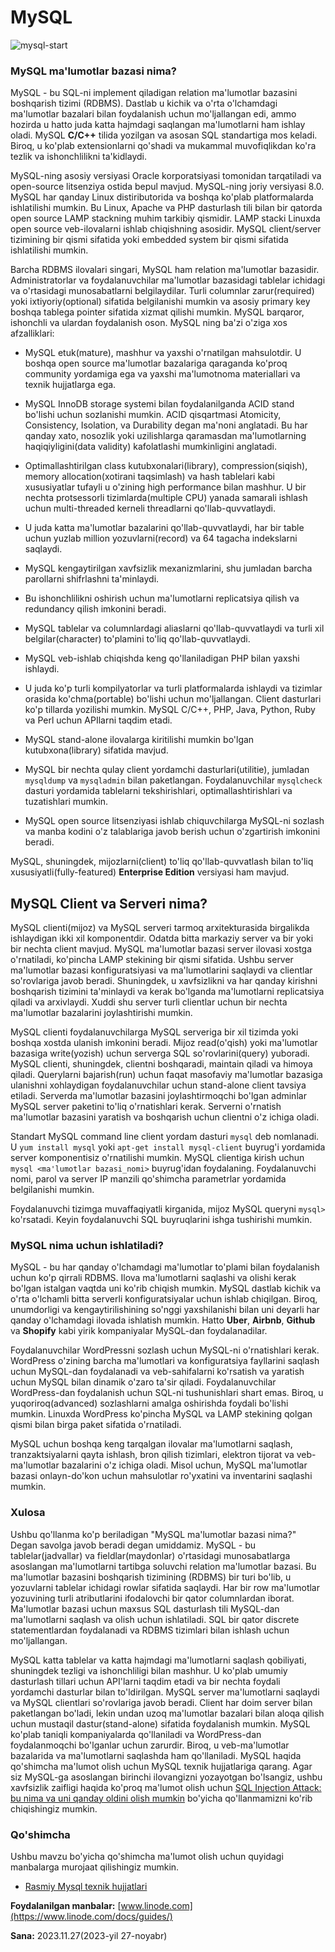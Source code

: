 
# MySQL

![mysql-start](https://raw.githubusercontent.com/devops-journey-uz/assets/main/images/tutorials/database/mysql.png)

### MySQL ma'lumotlar bazasi nima?

MySQL - bu SQL-ni implement qiladigan relation ma'lumotlar bazasini boshqarish tizimi (RDBMS). Dastlab u kichik va o'rta o'lchamdagi ma'lumotlar bazalari bilan foydalanish uchun mo'ljallangan edi, ammo hozirda u hatto juda katta hajmdagi saqlangan ma'lumotlarni ham ishlay oladi. MySQL **C/C++** tilida yozilgan va asosan SQL standartiga mos keladi. Biroq, u ko'plab extensionlarni qo'shadi va mukammal muvofiqlikdan ko'ra tezlik va ishonchlilikni ta'kidlaydi.

MySQL-ning asosiy versiyasi Oracle korporatsiyasi tomonidan tarqatiladi va open-source litsenziya ostida bepul mavjud. MySQL-ning joriy versiyasi 8.0. MySQL har qanday Linux distiributorida va boshqa ko'plab platformalarda ishlatilishi mumkin. Bu Linux, Apache va PHP dasturlash tili bilan bir qatorda open source LAMP stackning muhim tarkibiy qismidir. LAMP stacki Linuxda open source veb-ilovalarni ishlab chiqishning asosidir. MySQL client/server tizimining bir qismi sifatida yoki embedded system bir qismi sifatida ishlatilishi mumkin.

Barcha RDBMS ilovalari singari, MySQL ham relation ma'lumotlar bazasidir. Administratorlar va foydalanuvchilar ma'lumotlar bazasidagi tablelar ichidagi va o'rtasidagi munosabatlarni belgilaydilar. Turli columnlar zarur(required) yoki ixtiyoriy(optional) sifatida belgilanishi mumkin va asosiy primary key boshqa tablega pointer sifatida xizmat qilishi mumkin. MySQL barqaror, ishonchli va ulardan foydalanish oson. MySQL ning ba'zi o'ziga xos afzalliklari:

* MySQL etuk(mature), mashhur va yaxshi o'rnatilgan mahsulotdir. U boshqa open source ma'lumotlar bazalariga qaraganda ko'proq community yordamiga ega va yaxshi ma'lumotnoma materiallari va texnik hujjatlarga ega.

* MySQL InnoDB storage systemi bilan foydalanilganda ACID stand bo'lishi uchun sozlanishi mumkin. ACID qisqartmasi Atomicity, Consistency, Isolation, va Durability degan ma'noni anglatadi. Bu har qanday xato, nosozlik yoki uzilishlarga qaramasdan ma'lumotlarning haqiqiyligini(data validity) kafolatlashi mumkinligini anglatadi.

* Optimallashtirilgan class kutubxonalari(library), compression(siqish), memory allocation(xotirani taqsimlash) va hash tablelari kabi xususiyatlar tufayli u o'zining high performance bilan mashhur. U bir nechta protsessorli tizimlarda(multiple CPU) yanada samarali ishlash uchun multi-threaded kerneli threadlarni qo'llab-quvvatlaydi.

* U juda katta ma'lumotlar bazalarini qo'llab-quvvatlaydi, har bir table uchun yuzlab million yozuvlarni(record) va 64 tagacha indekslarni saqlaydi.

* MySQL kengaytirilgan xavfsizlik mexanizmlarini, shu jumladan barcha parollarni shifrlashni ta'minlaydi.
* Bu ishonchlilikni oshirish uchun ma'lumotlarni replicatsiya qilish va redundancy qilish imkonini beradi.
* MySQL tablelar va columnlardagi aliaslarni qo'llab-quvvatlaydi va turli xil belgilar(character) to'plamini to'liq qo'llab-quvvatlaydi.
* MySQL veb-ishlab chiqishda keng qo'llaniladigan PHP bilan yaxshi ishlaydi.
* U juda ko'p turli kompilyatorlar va turli platformalarda ishlaydi va tizimlar orasida ko'chma(portable) bo'lishi uchun mo'ljallangan. Client dasturlari ko'p tillarda yozilishi mumkin. MySQL C/C++, PHP, Java, Python, Ruby va Perl uchun APIlarni taqdim etadi.
* MySQL stand-alone ilovalarga kiritilishi mumkin bo'lgan kutubxona(library) sifatida mavjud.
* MySQL bir nechta qulay client yordamchi dasturlari(utilitie), jumladan `mysqldump` va `mysqladmin` bilan paketlangan. Foydalanuvchilar `mysqlcheck` dasturi yordamida tablelarni tekshirishlari, optimallashtirishlari va tuzatishlari mumkin.
* MySQL open source litsenziyasi ishlab chiquvchilarga MySQL-ni sozlash va manba kodini o'z talablariga javob berish uchun o'zgartirish imkonini beradi.


MySQL, shuningdek, mijozlarni(client) to'liq qo'llab-quvvatlash bilan to'liq xususiyatli(fully-featured) **Enterprise Edition** versiyasi ham mavjud.

## MySQL Client va Serveri nima?

MySQL clienti(mijoz) va MySQL serveri tarmoq arxitekturasida birgalikda ishlaydigan ikki xil komponentdir. Odatda bitta markaziy server va bir yoki bir nechta client mavjud. MySQL ma'lumotlar bazasi server ilovasi xostga o'rnatiladi, ko'pincha LAMP stekining bir qismi sifatida. Ushbu server ma'lumotlar bazasi konfiguratsiyasi va ma'lumotlarini saqlaydi va clientlar so'rovlariga javob beradi. Shuningdek, u xavfsizlikni va har qanday kirishni boshqarish tizimini ta'minlaydi va kerak bo'lganda ma'lumotlarni replicatsiya qiladi va arxivlaydi. Xuddi shu server turli clientlar uchun bir nechta ma'lumotlar bazalarini joylashtirishi mumkin.

MySQL clienti foydalanuvchilarga MySQL serveriga bir xil tizimda yoki boshqa xostda ulanish imkonini beradi. Mijoz read(o'qish) yoki ma'lumotlar bazasiga write(yozish) uchun serverga SQL so'rovlarini(query) yuboradi. MySQL clienti, shuningdek, clientni boshqaradi, maintain qiladi va himoya qiladi. Querylarni bajarish(run) uchun faqat masofaviy ma'lumotlar bazasiga ulanishni xohlaydigan foydalanuvchilar uchun stand-alone client tavsiya etiladi. Serverda ma'lumotlar bazasini joylashtirmoqchi bo'lgan adminlar MySQL server paketini to'liq o'rnatishlari kerak. Serverni o'rnatish ma'lumotlar bazasini yaratish va boshqarish uchun clientni o'z ichiga oladi.

Standart MySQL command line client yordam dasturi `mysql` deb nomlanadi. U `yum install mysql` yoki `apt-get install mysql-client` buyrug'i yordamida server komponentisiz o'rnatilishi mumkin. MySQL clientiga kirish uchun `mysql <ma'lumotlar bazasi_nomi>` buyrug'idan foydalaning. Foydalanuvchi nomi, parol va server IP manzili qo'shimcha parametrlar yordamida belgilanishi mumkin.

Foydalanuvchi tizimga muvaffaqiyatli kirganida, mijoz MySQL queryni `mysql>` ko'rsatadi. Keyin foydalanuvchi SQL buyruqlarini ishga tushirishi mumkin.

### MySQL nima uchun ishlatiladi?

MySQL - bu har qanday o'lchamdagi ma'lumotlar to'plami bilan foydalanish uchun ko'p qirrali RDBMS. Ilova ma'lumotlarni saqlashi va olishi kerak bo'lgan istalgan vaqtda uni ko'rib chiqish mumkin. MySQL dastlab kichik va o'rta o'lchamli bitta serverli konfiguratsiyalar uchun ishlab chiqilgan. Biroq, unumdorligi va kengaytirilishining so'nggi yaxshilanishi bilan uni deyarli har qanday o'lchamdagi ilovada ishlatish mumkin. Hatto **Uber**, **Airbnb**, **Github** va **Shopify** kabi yirik kompaniyalar MySQL-dan foydalanadilar.

Foydalanuvchilar WordPressni sozlash uchun MySQL-ni o'rnatishlari kerak. WordPress o'zining barcha ma'lumotlari va konfiguratsiya fayllarini saqlash uchun MySQL-dan foydalanadi va veb-sahifalarni ko'rsatish va yaratish uchun MySQL bilan dinamik o'zaro ta'sir qiladi. Foydalanuvchilar WordPress-dan foydalanish uchun SQL-ni tushunishlari shart emas. Biroq, u yuqoriroq(advanced) sozlashlarni amalga oshirishda foydali bo'lishi mumkin. Linuxda WordPress ko'pincha MySQL va LAMP stekining qolgan qismi bilan birga paket sifatida o'rnatiladi. 

MySQL uchun boshqa keng tarqalgan ilovalar ma'lumotlarni saqlash, tranzaktsiyalarni qayta ishlash, bron qilish tizimlari, elektron tijorat va veb-ma'lumotlar bazalarini o'z ichiga oladi. Misol uchun, MySQL ma'lumotlar bazasi onlayn-do'kon uchun mahsulotlar ro'yxatini va inventarini saqlashi mumkin.

### Xulosa

Ushbu qo'llanma ko'p beriladigan "MySQL ma'lumotlar bazasi nima?" Degan savolga javob beradi degan umiddamiz. MySQL - bu tablelar(jadvallar) va fieldlar(maydonlar) o'rtasidagi munosabatlarga asoslangan ma'lumotlarni tartibga soluvchi relation ma'lumotlar bazasi. Bu ma'lumotlar bazasini boshqarish tizimining (RDBMS) bir turi bo'lib, u yozuvlarni tablelar ichidagi rowlar sifatida saqlaydi. Har bir row ma'lumotlar yozuvining turli atributlarini ifodalovchi bir qator columnlardan iborat. Ma'lumotlar bazasi uchun maxsus SQL dasturlash tili MySQL-dan ma'lumotlarni saqlash va olish uchun ishlatiladi. SQL bir qator discrete statementlardan foydalanadi va RDBMS tizimlari bilan ishlash uchun mo'ljallangan.

MySQL katta tablelar va katta hajmdagi ma'lumotlarni saqlash qobiliyati, shuningdek tezligi va ishonchliligi bilan mashhur. U ko'plab umumiy dasturlash tillari uchun API'larni taqdim etadi va bir nechta foydali yordamchi dasturlar bilan to'ldirilgan. MySQL server ma'lumotlarni saqlaydi va MySQL clientlari so'rovlariga javob beradi. Client har doim server bilan paketlangan bo'ladi, lekin undan uzoq ma'lumotlar bazalari bilan aloqa qilish uchun mustaqil dastur(stand-alone) sifatida foydalanish mumkin. MySQL ko'plab taniqli kompaniyalarda qo'llaniladi va WordPress-dan foydalanmoqchi bo'lganlar uchun zarurdir. Biroq, u veb-ma'lumotlar bazalarida va ma'lumotlarni saqlashda ham qo'llaniladi. MySQL haqida qo'shimcha ma'lumot olish uchun MySQL texnik hujjatlariga qarang. Agar siz MySQL-ga asoslangan birinchi ilovangizni yozayotgan bo'lsangiz, ushbu xavfsizlik zaifligi haqida ko'proq ma'lumot olish uchun [SQL Injection Attack: bu nima va uni qanday oldini olish mumkin](https://devops-journey.uz/guides/database/sql-injection) bo'yicha qo'llanmamizni ko'rib chiqishingiz mumkin.

### Qo'shimcha
<Callout type="info" emoji="">
Ushbu mavzu bo'yicha qo'shimcha ma'lumot olish uchun quyidagi manbalarga murojaat qilishingiz mumkin. 

* [Rasmiy Mysql texnik hujjatlari](https://dev.mysql.com/doc/)

**Foydalanilgan manbalar:** [www.linode.com](https://www.linode.com/docs/guides/)

**Sana:** 2023.11.27(2023-yil 27-noyabr)
</Callout>